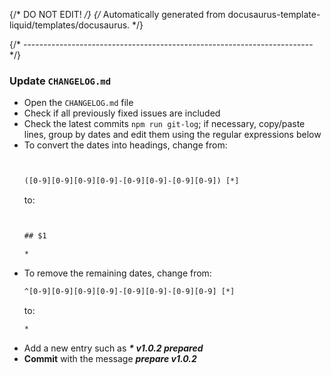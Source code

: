 {/* DO NOT EDIT! */}
{/* Automatically generated from docusaurus-template-liquid/templates/docusaurus. */}

{/* ------------------------------------------------------------------------ */}

### Update `CHANGELOG.md`

- Open the `CHANGELOG.md` file
- Check if all previously fixed issues are included
- Check the latest commits `npm run git-log`; if necessary, copy/paste lines,
  group by dates and edit them using the regular expressions below
- To convert the dates into headings, change from:
  ```txt


  ([0-9][0-9][0-9][0-9]-[0-9][0-9]-[0-9][0-9]) [*]
  ```
  to:
  ```txt


  ## $1

  *
  ```
- To remove the remaining dates, change from:
  ```txt
  ^[0-9][0-9][0-9][0-9]-[0-9][0-9]-[0-9][0-9] [*]
  ```
  to:
  ```txt
  *
  ```
- Add a new entry such as _**\* v1.0.2 prepared**_
- **Commit** with the message _**prepare v1.0.2**_
